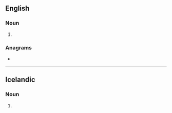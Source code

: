 ==English==

===Noun===
{{head|en|noun plural form}}

# {{plural of|logan|lang=en}}

===Anagrams===
* {{anagrams|en|a=aglnos|Anglos|anglos|langos|longas|slogan}}

----

==Icelandic==

===Noun===
{{is-noun form}}

# {{inflection of|is|logi||def|gen|s}}